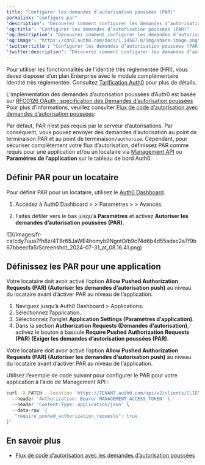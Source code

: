 ```yaml
---
title: "Configurer les demandes d’autorisation poussées (PAR)"
permalink: "configure-par"
'description': "Découvrez comment configurer les demandes d’autorisation poussées (PAR) pour votre application."
'og:title': "Configurer les demandes d’autorisation poussées (PAR)"
'og:description': "Découvrez comment configurer les demandes d’autorisation poussées (PAR) pour votre application."
'og:image': "https://cdn2.auth0.com/docs/1.14567.0/img/share-image.png"
'twitter:title': "Configurer les demandes d’autorisation poussées (PAR)"
'twitter:description': "Découvrez comment configurer les demandes d’autorisation poussées (PAR) pour votre application."
---
```


<Callout icon="file-lines" color="#0EA5E9" iconType="regular">

Pour utiliser les fonctionnalités de l’identité très réglementée (HRI), vous devez disposer d’un plan Enterprise avec le module complémentaire Identité très réglementée. Consultez [Tarification Auth0](https://auth0.com/pricing/) pour plus de détails.

</Callout>

L’implémentation des demandes d’autorisation poussées d’Auth0 est basée sur [RFC0126 OAuth : spécification des Demandes d’autorisation poussées](https://www.rfc-editor.org/rfc/rfc9126.html) Pour plus d’informations, veuillez consulter [Flux de code d’autorisation avec demandes d’autorisation poussées](/docs/fr-ca/get-started/authentication-and-authorization-flow/authorization-code-flow/authorization-code-flow-with-par).

Par défaut, PAR n’est pas requis par le serveur d’autorisations. Par conséquent, vous pouvez envoyer des demandes d’autorisation au point de terminaison PAR et au point de terminaison`/authorize`. Cependant, pour sécuriser complètement votre flux d’autorisation, définissez PAR comme requis pour une application et/ou un locataire via [Management API](https://auth0.com/docs/api/management/v2) ou **Paramètres de l’application** sur le tableau de bord Auth0.

## Définir PAR pour un locataire

Pour définir PAR pour un locataire, utilisez le [Auth0 Dashboard](https://manage.auth0.com/).

1. Accédez à <Tooltip href="/docs/docs/fr-ca/glossary?term=auth0-dashboard" tip="Auth0 Dashboard
Principal produit d’Auth0 pour configurer vos services." cta="Voir le glossaire">Auth0 Dashboard</Tooltip> > > Paramètres > > Avancés.

2. Faites défiler vers le bas jusqu’à **Paramètres** et activez **Autoriser les demandes d’autorisation poussées (PAR)**.

<Frame>![](/images/fr-ca/cdy7uua7fh8z/4TBr65JaWE4homyb9NgntO/b9c74d6b4d55adac2a7f9b67bbeecfa5/Screenshot_2024-07-31_at_08.16.41.png)</Frame>

## Définissez les PAR pour une application

<Tabs><Tab title="Auth0 Dashboard">

<Callout icon="file-lines" color="#0EA5E9" iconType="regular">

Votre locataire doit avoir activé l’option **Allow Pushed Authorization Requests (PAR) (Autoriser les demandes d’autorisation push)**  au niveau du locataire avant d’activer PAR au niveau de l’application.

</Callout>

1. Naviguez jusqu’à Auth0 Dashboard > Applications.
2. Sélectionnez l’application.
3. Sélectionnez l’onglet **Application Settings (Paramètres d’application)**.
4. Dans la section **Authorization Requests (Demandes d’autorisation)**, activez le bouton à bascule **Require Pushed Authorization Requests (PAR) (Exiger les demandes d’autorisation poussées (PAR)**.

</Tab><Tab title="Management API">

<Callout icon="file-lines" color="#0EA5E9" iconType="regular">

Votre locataire doit avoir activé l’option **Allow Pushed Authorization Requests (PAR) (Autoriser les demandes d’autorisation push)**  au niveau du locataire avant d’activer PAR au niveau de l’application.

</Callout>

Utilisez l’exemple de code suivant pour configurer le PAR pour votre application à l’aide de Management API :

```bash lines
curl -X PATCH --location 'https://TENANT.auth0.com/api/v2/clients/CLIENT_ID' \
  --header 'Authorization: Bearer MANAGEMENT_ACCESS_TOKEN' \
  --header 'Content-Type: application/json' \
  --data-raw '{
   "require_pushed_authorization_requests": true
}'
```

</Tab></Tabs>

## En savoir plus

* [Flux de code d’autorisation avec les demandes d’autorisation poussées](/docs/fr-ca/get-started/authentication-and-authorization-flow/authorization-code-flow/authorization-code-flow-with-par)